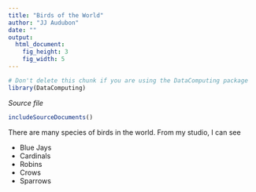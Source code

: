 ```yaml
---
title: "Birds of the World"
author: "JJ Audubon"
date: ""
output: 
  html_document:
    fig_height: 3
    fig_width: 5
---
```

<!-- Don't edit in between this line and the one below -->
```r
# Don't delete this chunk if you are using the DataComputing package
library(DataComputing)
```
*Source file* 
```r
includeSourceDocuments()
```
<!-- Don't edit the material above this line -->


There are many species of birds in the world. From my studio, I can see

 * Blue Jays
 * Cardinals
 * Robins
 * Crows
 * Sparrows
